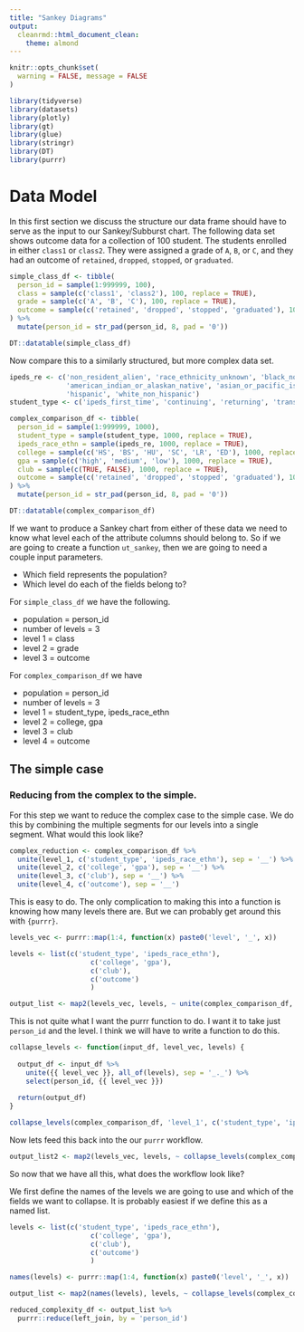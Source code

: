 ```yaml
---
title: "Sankey Diagrams"
output: 
  cleanrmd::html_document_clean:
    theme: almond
---
```


```r
knitr::opts_chunk$set(
  warning = FALSE, message = FALSE
)
```

```r
library(tidyverse)
library(datasets)
library(plotly)
library(gt)
library(glue)
library(stringr)
library(DT)
library(purrr)
```

# Data Model

In this first section we discuss the structure our data frame should have to serve as the input to our Sankey/Subburst chart. The following data set shows outcome data for a collection of 100 student. The students enrolled in either `class1` or `class2`. They were assigned a grade of `A`, `B`, or `C`, and they had an outcome of `retained`, `dropped`, `stopped`, or `graduated`. 

```r
simple_class_df <- tibble(
  person_id = sample(1:999999, 100),
  class = sample(c('class1', 'class2'), 100, replace = TRUE),
  grade = sample(c('A', 'B', 'C'), 100, replace = TRUE),
  outcome = sample(c('retained', 'dropped', 'stopped', 'graduated'), 100, replace = TRUE)
) %>% 
  mutate(person_id = str_pad(person_id, 8, pad = '0'))

DT::datatable(simple_class_df)
```


Now compare this to a similarly structured, but more complex data set. 

```r
ipeds_re <- c('non_resident_alien', 'race_ethnicity_unknown', 'black_non_hispanic',
              'american_indian_or_alaskan_native', 'asian_or_pacific_islander',
              'hispanic', 'white_non_hispanic')
student_type <- c('ipeds_first_time', 'continuing', 'returning', 'transfer', 'graduate', 'ut_first_time')

complex_comparison_df <- tibble(
  person_id = sample(1:999999, 1000),
  student_type = sample(student_type, 1000, replace = TRUE),
  ipeds_race_ethn = sample(ipeds_re, 1000, replace = TRUE),
  college = sample(c('HS', 'BS', 'HU', 'SC', 'LR', 'ED'), 1000, replace = TRUE),
  gpa = sample(c('high', 'medium', 'low'), 1000, replace = TRUE),
  club = sample(c(TRUE, FALSE), 1000, replace = TRUE),
  outcome = sample(c('retained', 'dropped', 'stopped', 'graduated'), 1000, replace = TRUE)
) %>% 
  mutate(person_id = str_pad(person_id, 8, pad = '0'))

DT::datatable(complex_comparison_df)
```

If we want to produce a Sankey chart from either of these data we need to know what level each of the attribute columns should belong to. So if we are going to create a function `ut_sankey`, then we are going to need a couple input parameters. 

- Which field represents the population?
- Which level do each of the fields belong to?

For `simple_class_df` we have the following.

- population = person_id
- number of levels = 3
- level 1 = class
- level 2 = grade
- level 3 = outcome

For `complex_comparison_df` we have

- population = person_id
- number of levels = 3
- level 1 = student_type, ipeds_race_ethn
- level 2 = college, gpa
- level 3 = club
- level 4 = outcome

## The simple case

### Reducing from the complex to the simple.

For this step we want to reduce the complex case to the simple case. We do this by combining the multiple segments for our levels into a single segment. What would this look like?

```r
complex_reduction <- complex_comparison_df %>% 
  unite(level_1, c('student_type', 'ipeds_race_ethn'), sep = '__') %>% 
  unite(level_2, c('college', 'gpa'), sep = '__') %>% 
  unite(level_3, c('club'), sep = '__') %>% 
  unite(level_4, c('outcome'), sep = '__')
```

This is easy to do. The only complication to making this into a function is knowing how many levels there are. But we can probably get around this with `{purrr}`.

```r
levels_vec <- purrr::map(1:4, function(x) paste0('level', '_', x))

levels <- list(c('student_type', 'ipeds_race_ethn'),
                    c('college', 'gpa'),
                    c('club'),
                    c('outcome')
                    )

output_list <- map2(levels_vec, levels, ~ unite(complex_comparison_df, {{ .x }} , .y))
```

This is not quite what I want the purrr function to do. I want it to take just `person_id` and the level. I think we will have to write a function to do this.

```r
collapse_levels <- function(input_df, level_vec, levels) {
  
  output_df <- input_df %>% 
    unite({{ level_vec }}, all_of(levels), sep = '_._') %>% 
    select(person_id, {{ level_vec }})
  
  return(output_df)
}
```

```r
collapse_levels(complex_comparison_df, 'level_1', c('student_type', 'ipeds_race_ethn') )
```

Now lets feed this back into the our `purrr` workflow.

```r
output_list2 <- map2(levels_vec, levels, ~ collapse_levels(complex_comparison_df, {{ .x }} , .y))
```

So now that we have all this, what does the workflow look like?

We first define the names of the levels we are going to use and which of the fields we want to collapse. It is probably easiest if we define this as a named list.

```r
levels <- list(c('student_type', 'ipeds_race_ethn'),
                    c('college', 'gpa'),
                    c('club'),
                    c('outcome')
                    )

names(levels) <- purrr::map(1:4, function(x) paste0('level', '_', x))

output_list <- map2(names(levels), levels, ~ collapse_levels(complex_comparison_df, {{ .x }} , .y))

reduced_complexity_df <- output_list %>% 
  purrr::reduce(left_join, by = 'person_id')
```







